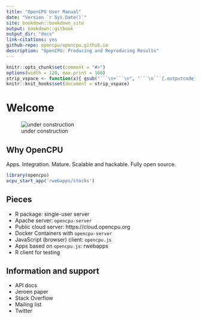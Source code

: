```yaml
--- 
title: "OpenCPU User Manual"
date: "Version `r Sys.Date()`"
site: bookdown::bookdown_site
output: bookdown::gitbook
output_dir: "docs"
link-citations: yes
github-repo: opencpu/opencpu.github.io
description: "OpenCPU: Producing and Reproducing Results"
---
```


```r
knitr::opts_chunk$set(comment = "#>")
options(width = 120, max.print = 100)
strip_vspace <- function(x){ gsub("```\n+```\n", "```\n```{.outputcode}\n", x) }
knitr::knit_hooks$set(document = strip_vspace)
```


# Welcome

![under construction](construction.gif)

## Why OpenCPU

Apps. Integration. Mature. Scalable and hackable. Fully open source.

```r
library(opencpu)
ocpu_start_app('rwebapps/stocks')
```

## Pieces

 - R package: single-user server
 - Apache server: `opencpu-server`
 - Public cloud server: https://cloud.opencpu.org
 - Docker Containers with `opencpu-server`
 - JavaScript (browser) client: `opencpu.js`
 - Apps based on `opencpu.js`: rwebapps
 - R client for testing
 
## Information and support

 - API docs
 - Jeroen paper
 - Stack Overflow
 - Mailing list
 - Twitter
